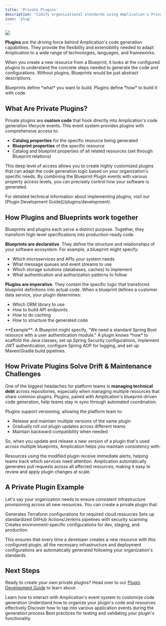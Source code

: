 ```yaml
---
title: 'Private Plugins'
description: "Codify organizational standards using Amplication's Private Plugins"
icon: 'plug'
---
```


<Frame>
    <img src="/images/day-zero/plugins.png" />
</Frame>

**Plugins** are the driving force behind Amplication's code generation capabilities.
They provide the flexibility and extensibility needed to adapt Amplication to a wide range of technologies, languages, and frameworks.

When you create a new resource from a Blueprint, it looks at the configured plugins to understand the concrete steps needed to generate the code and configurations.
Without plugins, Blueprints would be just abstract descriptions.

<Tip>
Blueprints define *what* you want to build.
Plugins define *how* to build it with code.
</Tip>

## What Are Private Plugins?

Private plugins are **custom code** that hook directly into Amplication's code generation lifecycle events.
This event system provides plugins with comprehensive access to:

- **Catalog properties** for the specific resource being generated
- **Blueprint properties** of the specific resource
- Catalog and blueprint properties of all related resources (set through Blueprint relations)

This deep level of access allows you to create highly customized plugins that can adapt the code generation logic based on your organization's specific needs.
By combining the Blueprint Plugin events with various property access levels, you can precisely control how your software is generated.

<Note>
For detailed technical information about implementing plugins, visit our [Plugin Development Guide](/plugins/development).
</Note>

## How Plugins and Blueprints work together

Blueprints and plugins each serve a distinct purpose.
Together, they transform high-level specifications into production-ready code.

**Blueprints are declarative**.
They define the structure and relationships of your software ecosystem.
For example, a blueprint might specify:

- Which microservices and APIs your system needs
- What message queues and event streams to use
- Which storage solutions (databases, caches) to implement
- What authentication and authorization patterns to follow

**Plugins are imperative**.
They contain the specific logic that transforms blueprint definitions into actual code.
When a blueprint defines a customer data service, your plugin determines:

- Which ORM library to use
- How to build API endpoints
- How to do caching
- How to structure the generated code

<Note>
**Example**: A Blueprint might specify, "We need a standard Spring Boot resource with a user authentication module." A plugin knows *how* to scaffold the Java classes, set up Spring Security configurations, implement JWT authentication, configure Spring AOP for logging, and set up Maven/Gradle build pipelines.
</Note>

## How Private Plugins Solve Drift & Maintenance Challenges

One of the biggest headaches for platform teams is **managing technical debt** across repositories, especially when managing multiple resources that share common plugins.
Plugins, paired with Amplication's blueprint-driven code generation, help teams stay in sync through automated coordination.

Plugins support versioning, allowing the platform team to:

- Release and maintain multiple versions of the same plugin
- Gradually roll out plugin updates across different teams
- Maintain backward compatibility when needed

So, when you update and release a new version of a plugin that's used across multiple blueprints, Amplication helps you maintain consistency with:

<CardGroup cols={2}>
  <Card title="Automated Update Notifications" icon="bell" href="/day-two/automated-alerts">
    Resources using the modified plugin receive immediate alerts, helping teams track which services need attention.
  </Card>
  <Card title="Streamlined Updates via PRs" icon="code-pull-request" href="/day-two/trigger-prs-for-updated-standards">
    Amplication automatically generates pull requests across all affected resources, making it easy to review and apply plugin changes at scale.
  </Card>
</CardGroup>

## A Private Plugin Example

Let's say your organization needs to ensure consistent infrastructure provisioning across all new resources. 
You can create a private plugin that:

<Steps>
  <Step title="Cloud Resources">
    Generates Terraform configurations for required cloud resources
  </Step>
  <Step title="CI/CD Pipeline">
    Sets up standardized GitHub Actions/Jenkins pipelines with security scanning
  </Step>
  <Step title="Environment Configuration">
    Creates environment-specific configurations for dev, staging, and production
  </Step>
</Steps>

This ensures that every time a developer creates a new resource with this configured plugin, all the necessary infrastructure and deployment configurations are automatically generated following your organization's standards.

## Next Steps

Ready to create your own private plugins? Head over to our [Plugin Development Guide](/plugins/development) to learn about:

<CardGroup cols={2}>
  <Card title="Blueprint Plugin Events" icon="plug" href="/plugin-development/reference">
    Learn how to interact with Amplication's event system to customize code generation
  </Card>
  <Card title="Plugin Folder Structure" icon="folder-tree" href="/plugin-development/project-setup-folder-structure">
    Understand how to organize your plugin's code and resources effectively
  </Card>
  <Card title="Lifecycle Hooks" icon="circle-nodes" href="/plugin-development/before-and-after-lifecycle-functions">
    Discover how to tap into various application events during the generation process
  </Card>
  <Card title="Testing Your Plugin" icon="vial" href="/plugin-development/test-a-plugin">
    Best practices for testing and validating your plugin's functionality
  </Card>
</CardGroup>